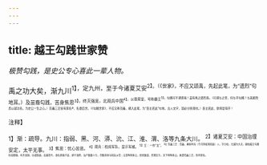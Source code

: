 ```yaml
---
---
---
```

title: 越王勾践世家赞
---



*极赞勾践，是史公专心喜此一辈人物。*

禹之功大矣，渐九川<sup>1】，定九州，至于今诸夏艾安<sup>2】。（《世家》，不应又颂禹，先起此笔，为“遗烈”句地耳。）及苗裔勾践，苦身焦思<sup>3】，终灭强吴，北观兵中国<sup>4】，以尊周室，号称霸王<sup>5】。勾践可不谓贤哉！盖有禹之遗烈焉。（可谓与之至，何与乎勾践？与其能隐忍以就功名，为史公一生之心。）范蠡三迁皆有荣名®，名垂后世。（《勾践世家》，不应又称范蠡，横入此笔，为“臣主若此”句地。古人文字，固必分别观也。）臣主若此，欲毋显得乎！

<sup>注释】

<sup>1】渐：疏导。九川：指弱、黑、河、漭、沇、江、淮、渭、洛等九条大川。
<sup>2】诸夏艾安：中国治理安定，太平无事。
<sup>3】焦思：忧心苦思。
<sup>4】观兵：检阅军队，显示军威。
<sup>5】王：一作“主”。
<sup>6】范蠡三迁：范蠡，春秋时宛（今河南省南阳县）人，字少伯，仕越为大夫，辅佐越王勾践刻苦图强，卒灭吴国，功成隐退。去越至齐，改名鸱夷子皮，耕于海畔，治产致数十万，尽散其财与知友乡党；又至陶称朱公，经商致富，赀累巨万，天下称陶朱公。故谓范蠡三迁，皆有荣名。